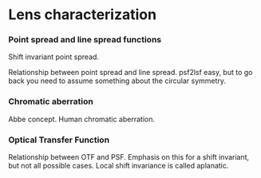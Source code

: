 # Lens characterization

### Point spread and line spread functions

Shift invariant point spread.

Relationship between point spread and line spread. psf2lsf easy, but to go back you need to assume something about the circular symmetry.

### Chromatic aberration

Abbe concept. Human chromatic aberration.

### Optical Transfer Function

Relationship between OTF and PSF. Emphasis on this for a shift invariant, but not all possible cases. Local shift invariance is called aplanatic.
